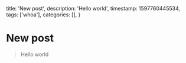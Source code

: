   title: 'New post',
  description: 'Hello world',
  timestamp: 1597760445534,
  tags: ['whoa'],
  categories: [],
}

# New post

> Hello world
